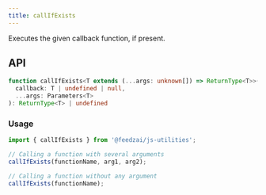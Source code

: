 ```yaml
---
title: callIfExists
---
```

Executes the given callback function, if present.

## API

```typescript
function callIfExists<T extends (...args: unknown[]) => ReturnType<T>>(
  callback: T | undefined | null,
  ...args: Parameters<T>
): ReturnType<T> | undefined
```

### Usage

```typescript
import { callIfExists } from '@feedzai/js-utilities';

// Calling a function with several arguments
callIfExists(functionName, arg1, arg2);

// Calling a function without any argument
callIfExists(functionName);
```
